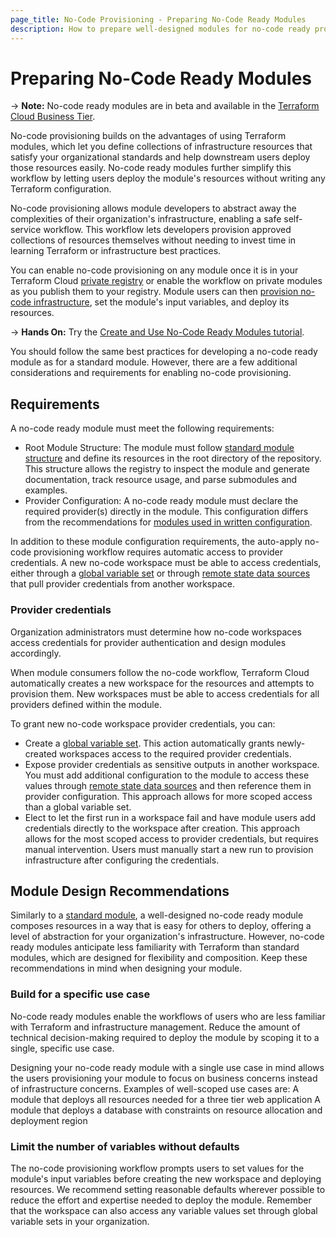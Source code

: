 ```yaml
---
page_title: No-Code Provisioning - Preparing No-Code Ready Modules
description: How to prepare well-designed modules for no-code ready provisioning.
---
```


# Preparing No-Code Ready Modules

-> **Note:** No-code ready modules are in beta and available in the [Terraform Cloud Business Tier](https://www.hashicorp.com/products/terraform/pricing).

No-code provisioning builds on the advantages of using Terraform modules, which let you define collections of infrastructure resources that satisfy your organizational standards and help downstream users deploy those resources easily. No-code ready modules further simplify this workflow by letting users deploy the module's resources without writing any Terraform configuration. 

No-code provisioning allows module developers to abstract away the complexities of their organization's infrastructure, enabling a safe self-service workflow. This workflow lets developers provision approved collections of resources themselves without needing to invest time in learning Terraform or infrastructure best practices.

You can enable no-code provisioning on any module once it is in your Terraform Cloud [private registry](/cloud-docs/registry) or enable the workflow on private modules as you publish them to your registry. Module users can then [provision no-code infrastructure](/cloud-docs/no-code-provisioning/provisioning), set the module's input variables, and deploy its resources.

-> **Hands On:** Try the [Create and Use No-Code Ready Modules tutorial](https://learn.hashicorp.com/tutorials/terraform/no-code-provisioning).

You should follow the same best practices for developing a no-code ready module as for a standard module. However, there are a few additional considerations and requirements for enabling no-code provisioning.

## Requirements

A no-code ready module must meet the following requirements:
* Root Module Structure: The module must follow [standard module structure](/language/modules/develop/structure) and define its resources in the root directory of the repository. This structure allows the registry to inspect the module and generate documentation, track resource usage, and parse submodules and examples.
* Provider Configuration: A no-code ready module must declare the required provider(s) directly in the module. This configuration differs from the recommendations for [modules used in written configuration](/language/modules/develop/providers#legacy-shared-modules-with-provider-configurations).

In addition to these module configuration requirements, the auto-apply no-code provisioning workflow requires automatic access to provider credentials. A new no-code workspace must be able to access credentials, either through a [global variable set](/cloud-docs/workspaces/variables/managing-variables#variable-sets) or through [remote state data sources](/language/state/remote-state-data) that pull provider credentials from another workspace.  

### Provider credentials

Organization administrators must determine how no-code workspaces access credentials for provider authentication and design modules accordingly.

When module consumers follow the no-code workflow, Terraform Cloud automatically creates a new workspace for the resources and attempts to provision them. New workspaces must be able to access credentials for all providers defined within the module. 

To grant new no-code workspace provider credentials, you can: 

* Create a [global variable set](https://learn.hashicorp.com/tutorials/terraform/cloud-create-variable-set?in=terraform/cloud-get-started). This action automatically grants newly-created workspaces access to the required provider credentials. 
* Expose provider credentials as sensitive outputs in another workspace. You must add additional configuration to the module to access these values through [remote state data sources](/language/state/remote-state-data) and then reference them in provider configuration. This approach allows for more scoped access than a global variable set. 
* Elect to let the first run in a workspace fail and have module users add credentials directly to the workspace after creation. This approach allows for the most scoped access to provider credentials, but requires manual intervention. Users must manually start a new run to provision infrastructure after configuring the credentials.

## Module Design Recommendations

Similarly to a [standard module](/language/modules/develop#when-to-write-a-module), a well-designed no-code ready module composes resources in a way that is easy for others to deploy, offering a level of abstraction for your organization's infrastructure. However, no-code ready modules anticipate less familiarity with Terraform than standard modules, which are designed for flexibility and composition. Keep these recommendations in mind when designing your module.

### Build for a specific use case

No-code ready modules enable the workflows of users who are less familiar with Terraform and infrastructure management. Reduce the amount of technical decision-making required to deploy the module by scoping it to a single, specific use case. 

Designing your no-code ready module with a single use case in mind allows the users provisioning your module to focus on business concerns instead of infrastructure concerns. Examples of well-scoped use cases are:
A module that deploys all resources needed for a three tier web application
A module that deploys a database with constraints on resource allocation and deployment region

### Limit the number of variables without defaults

The no-code provisioning workflow prompts users to set values for the module's input variables before creating the new workspace and deploying resources. We recommend setting reasonable defaults wherever possible to reduce the effort and expertise needed to deploy the module. Remember that the workspace can also access any variable values set through global variable sets in your organization.
